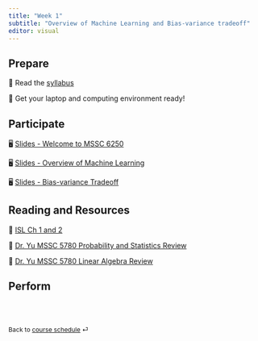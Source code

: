 ```yaml
---
title: "Week 1"
subtitle: "Overview of Machine Learning and Bias-variance tradeoff"
editor: visual
---
```


## Prepare

📖 Read the [syllabus](/course-syllabus.html)

📖 Get your laptop and computing environment ready!

## Participate

🖥️ [Slides - Welcome to MSSC 6250](/slides/01-syllabus.html)

🖥️ [Slides - Overview of Machine Learning](/slides/02-overview.html)

🖥️ [Slides - Bias-variance Tradeoff](/slides/03-bias-var.html)

## Reading and Resources

📖 [ISL Ch 1 and 2](https://www.statlearning.com/)

📖 [Dr. Yu MSSC 5780 Probability and Statistics Review](https://math4780-f23.github.io/website/slides/03-prob-stat.html#/title-slide)

📖 [Dr. Yu MSSC 5780 Linear Algebra Review](https://math4780-f23.github.io/website/slides/06-mat.html#/title-slide)

## Perform

<!-- 📋 [Lab-00 Posit Cloud](/exercise/lab00-posit.html) -->

<!-- 📋 [Lab-01 Running R Script](/exercise/lab01-rscript.html) -->

<br><br>

::: {style="font-size: 0.875em;"}
Back to [course schedule](/ "Course schedule") ⏎
:::
